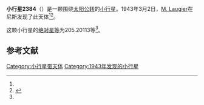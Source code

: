 {{Infobox planet
| bgcolour = #FFFFC0
| name = 2384 Schulhof
| symbol = 
| image = 
| caption = 
| discovery = yes
| discovery_ref = 
| discoverer = [[M._Laugier|M. Laugier]]
| discovery_site = [[尼斯|尼斯]] 
| discovered = 1943年3月2日
| designations = yes
| mp_name = 
| named_after = 
| alt_names = 1943 EC1/ 1943 GV / 1960 FE / 1962 WL1 / 1970 RP / 1981 FF / A909 BF
| mp_category = [[主带小行星|主带小行星]]
| orbit_ref = <ref name="a">[http://ssd.jpl.nasa.gov/sbdb.cgi?sstr=2384 2384 Schulhof] {{Wayback|url=http://ssd.jpl.nasa.gov/sbdb.cgi?sstr=2384 |date=20201031175113 }}，小行星數據庫瀏覽器（JPL Small-Body Database Browser）－[[美国国家航空航天局|美国国家航空航天局]]喷气推进实验室</ref>
| epoch = 2456400.5 (2013年4月18日更新)
| aphelion = {{convert|2.9258528|AU|km|3|abbr=on|lk=out}}
| perihelion = {{convert|2.2953688|AU|km|3|abbr=on}}
| semimajor = {{convert|2.6106108|AU|km|3|abbr=on}}
| eccentricity = 0.1207541
| period = 1540.677085 [[日|日]]<br />4.22[[儒略年|儒略年]]
| avg_speed = 
| inclination = 13.53140
| asc_node = 8.04310
| mean_anomaly = 
| arg_peri = 205.20113
| satellites = 
| physical_characteristics = yes
| dimensions = 
| mass = 
| density = 
| surface_grav = 
| escape_velocity = 
| sidereal_day = 
| axial_tilt = 
| pole_ecliptic_lat = 
| pole_ecliptic_lon = 
| albedo = 
| temperatures= 
| temp_name1 = 
| mean_temp_1 = 
| max_temp_1 = 
| temp_name2 = 
| max_temp_2 = 
| spectral_type = 
| abs_magnitude = 205.20113
}}

'''小行星2384'''（{{lang-en|2384 Schulhof}}）是一颗围绕[[太阳|太阳]][[公转|公转]]的[[小行星|小行星]]。1943年3月2日，[[M._Laugier|M. Laugier]]在尼斯发现了此天体<ref name="a" /><ref>{{cite news|title=小行星列表|url=http://cfa-www.harvard.edu/iau/lists/NumberedMPs.txt|accessdate=2013-07-08|newspaper=哈佛大学|archive-date=2008-05-17|archive-url=https://web.archive.org/web/20080517010638/http://cfa-www.harvard.edu/iau/lists/NumberedMPs.txt|dead-url=no}}</ref>。

这颗小行星的[[绝对星等|绝对星等]]为205.20113等<ref name="a" />。

==参考文献==
{{reflist}}
{{Minor Planet Number|[[小行星2383|小行星2383]]|[[小行星2385|小行星2385]]}}

{{小天体}}

[[Category:小行星带天体|Category:小行星带天体]]
[[Category:1943年发现的小行星|Category:1943年发现的小行星]]

{{asteroid-stub}}